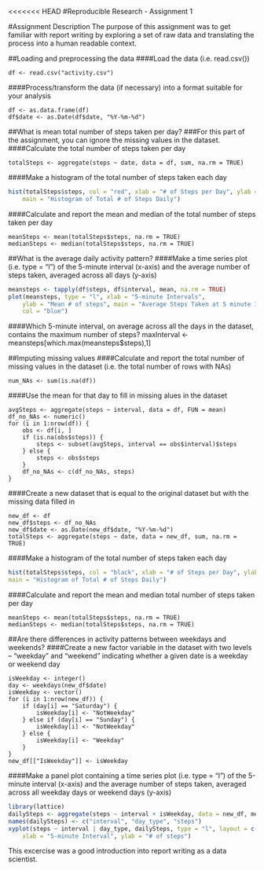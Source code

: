 <<<<<<< HEAD
#Reproducible Research - Assignment 1

#Assignment Description
The purpose of this assignment was to get familiar with report 
writing by exploring a set of raw data and translating the process into a human readable context.

##Loading and preprocessing the data
####Load the data (i.e. read.csv())
```
df <- read.csv("activity.csv")
```
####Process/transform the data (if necessary) into a format suitable for your analysis
```
df <- as.data.frame(df)
df$date <- as.Date(df$date, "%Y-%m-%d")
```


##What is mean total number of steps taken per day?
###For this part of the assignment, you can ignore the missing values in the dataset.
####Calculate the total number of steps taken per day
```
totalSteps <- aggregate(steps ~ date, data = df, sum, na.rm = TRUE)
```
####Make a histogram of the total number of steps taken each day
```r
hist(totalSteps$steps, col = "red", xlab = "# of Steps per Day", ylab = "Frequency", 
    main = "Histogram of Total # of Steps Daily")
```

####Calculate and report the mean and median of the total number of steps taken per day
```
meanSteps <- mean(totalSteps$steps, na.rm = TRUE)
medianSteps <- median(totalSteps$steps, na.rm = TRUE)
```
	
	
##What is the average daily activity pattern?
####Make a time series plot (i.e. type = "l") of the 5-minute interval (x-axis) and the average number of steps taken, averaged across all days (y-axis)
```r
meansteps <- tapply(df$steps, df$interval, mean, na.rm = TRUE)
plot(meansteps, type = "l", xlab = "5-minute Intervals", 
    ylab = "Mean # of steps", main = "Average Steps Taken at 5 minute Intervals", 
    col = "blue")
```
####Which 5-minute interval, on average across all the days in the dataset, contains the maximum number of steps?
maxInterval <- meansteps[which.max(meansteps$steps),1]


##Imputing missing values
####Calculate and report the total number of missing values in the dataset (i.e. the total number of rows with NAs)
```
num_NAs <- sum(is.na(df))
```
####Use the mean for that day to fill in missing alues in the dataset
```
avgSteps <- aggregate(steps ~ interval, data = df, FUN = mean)
df_no_NAs <- numeric()
for (i in 1:nrow(df)) {
    obs <- df[i, ]
    if (is.na(obs$steps)) {
        steps <- subset(avgSteps, interval == obs$interval)$steps
    } else {
        steps <- obs$steps
    }
    df_no_NAs <- c(df_no_NAs, steps)
}
```
####Create a new dataset that is equal to the original dataset but with the missing data filled in
```
new_df <- df
new_df$steps <- df_no_NAs
new_df$date <- as.Date(new_df$date, "%Y-%m-%d")
totalSteps <- aggregate(steps ~ date, data = new_df, sum, na.rm = TRUE)
```
####Make a histogram of the total number of steps taken each day
```r
hist(totalSteps$steps, col = "black", xlab = "# of Steps per Day", ylab = "Frequency", 
main = "Histogram of Total # of Steps Daily")
```
####Calculate and report the mean and median total number of steps taken per day
```
meanSteps <- mean(totalSteps$steps, na.rm = TRUE)
medianSteps <- median(totalSteps$steps, na.rm = TRUE)
```

##Are there differences in activity patterns between weekdays and weekends?
####Create a new factor variable in the dataset with two levels – “weekday” and “weekend” indicating whether a given date is a weekday or weekend day
```
isWeekday <- integer()
day <- weekdays(new_df$date)
isWeekday <- vector()
for (i in 1:nrow(new_df)) {
    if (day[i] == "Saturday") {
        isWeekday[i] <- "NotWeekday"
    } else if (day[i] == "Sunday") {
        isWeekday[i] <- "NotWeekday"
    } else {
        isWeekday[i] <- "Weekday"
    }
}
new_df[["IsWeekday"]] <- isWeekday
```
####Make a panel plot containing a time series plot (i.e. type = "l") of the 5-minute interval (x-axis) and the average number of steps taken, averaged across all weekday days or weekend days (y-axis)
```r
library(lattice)
dailySteps <- aggregate(steps ~ interval + isWeekday, data = new_df, mean)
names(dailySteps) <- c("interval", "day_type", "steps")
xyplot(steps ~ interval | day_type, dailySteps, type = "l", layout = c(1, 2), 
    xlab = "5-minute Interval", ylab = "# of steps")
```

This excercise was a good introduction into report writing as a data scientist. 